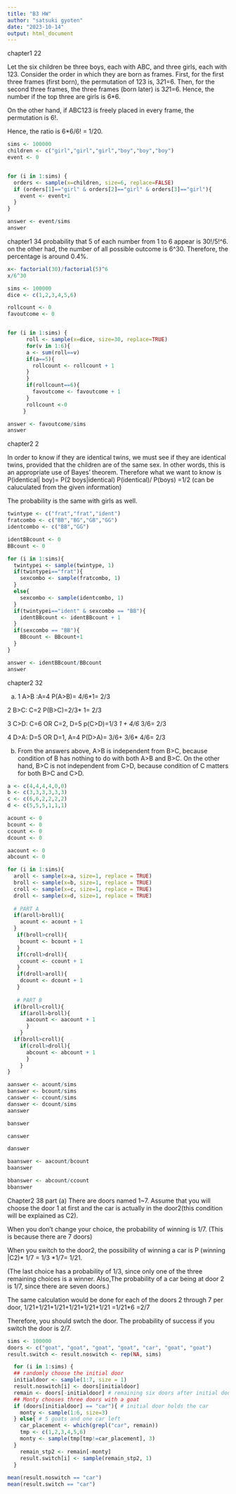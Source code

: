 ```yaml
---
title: "B3 HW"
author: "satsuki gyoten"
date: "2023-10-14"
output: html_document
---
```

chapter1 22



Let the six children be three boys, each with ABC, and three girls, each with 123.
Consider the order in which they are born as frames.
First, for the first three frames (first born), the permutation of 123 is,
3*2*1=6.
Then, for the second three frames, the  three frames  (born later) is
3*2*1=6.
Hence, the number if the top three are girls is 6*6.


On the other hand, if ABC123 is freely placed in every frame, the permutation is 6!.

Hence, the ratio is 6*6/6! = 1/20.


```r
sims <- 100000
children <- c("girl","girl","girl","boy","boy","boy")
event <- 0


for (i in 1:sims) {
  orders <- sample(x=children, size=6, replace=FALSE)
  if (orders[1]=="girl" & orders[2]=="girl" & orders[3]=="girl"){
    event <- event+1
  }
}

answer <- event/sims
answer
```
chapter1 34
probability that 5 of each number from 1 to 6 appear is
30!/5!^6.
on the other had, the number of all possible outcome is 6^30.
Therefore, the percentage is around 0.4%.

```r
x<- factorial(30)/factorial(5)^6
x/6^30
```
```r
sims <- 100000
dice <- c(1,2,3,4,5,6)

rollcount <- 0
favoutcome <- 0


for (i in 1:sims) {
      roll <- sample(x=dice, size=30, replace=TRUE)
      for(v in 1:6){
      a <- sum(roll==v)
      if(a==5){
        rollcount <- rollcount + 1
      }
      } 
      if(rollcount==6){
        favoutcome <- favoutcome + 1 
      }
      rollcount <-0
     }

answer <- favoutcome/sims
answer
```


chapter2 2

In order to know if they are identical twins, we must see if they are identical twins, provided that the children are of the same sex. In other words, this is an appropriate use of Bayes' theorem.
Therefore what we want to know is
P(identical| boy)= P(2 boys|identical) P(identical)/ P(boys)
=1/2 (can be caluculated from the given information)

The probability is the same with girls as well.

```r
twintype <- c("frat","frat","ident")
fratcombo <- c("BB","BG","GB","GG")
identcombo <- c("BB","GG")

identBBcount <- 0
BBcount <- 0

for (i in 1:sims){
  twintypei <- sample(twintype, 1)
  if(twintypei=="frat"){
    sexcombo <- sample(fratcombo, 1)
  }
  else{
    sexcombo <- sample(identcombo, 1)
  }
  if(twintypei=="ident" & sexcombo == "BB"){
    identBBcount <- identBBcount + 1
  }
  if(sexcombo == "BB"){
    BBcount <- BBcount+1
  }
}

answer <- identBBcount/BBcount
answer
```


chapter2 32

(a)
1
A>B :A=4
P(A>B)= 4/6*1= 2/3

2
B>C: C=2
P(B>C)=2/3* 1= 2/3

3
C>D: C=6 OR C=2, D=5
p(C>D)=1/3 *1 + 4/6* 3/6= 2/3

4
D>A: D=5 OR D=1, A=4
P(D>A)= 3/6+ 3/6* 4/6= 2/3

(b)
From the answers above, A>B is independent from B>C, because condition of B has nothing to do with both A>B and B>C.
On the other hand, B>C is not independent from C>D, because condition of C matters for both B>C and C>D.



```r
a <- c(4,4,4,4,0,0)
b <- c(3,3,3,3,3,3)
c <- c(6,6,2,2,2,2)
d <- c(5,5,5,1,1,1)

acount <- 0
bcount <- 0
ccount <- 0
dcount <- 0

aacount <- 0
abcount <- 0

for (i in 1:sims){
  aroll <- sample(x=a, size=1, replace = TRUE)
  broll <- sample(x=b, size=1, replace = TRUE)
  croll <- sample(x=c, size=1, replace = TRUE)
  droll <- sample(x=d, size=1, replace = TRUE)
  
  # PART A
  if(aroll>broll){
    acount <- acount + 1
  }
   if(broll>croll){
    bcount <- bcount + 1
   }
   if(croll>droll){
    ccount <- ccount + 1
   }
   if(droll>aroll){
    dcount <- dcount + 1
   }
 
   # PART B
  if(broll>croll){
    if(aroll>broll){
      aacount <- aacount + 1
      }
    }
  if(broll>croll){
    if(croll>droll){
      abcount <- abcount + 1
      }
    }
}

aanswer <- acount/sims
banswer <- bcount/sims
canswer <- ccount/sims
danswer <- dcount/sims
aanswer

```

```r
banswer
```

```r
canswer
```

```r
danswer
```

```r
baanswer <- aacount/bcount
baanswer
```

```r
bbanswer <- abcount/ccount
bbanswer
```


Chapter2 38 part (a)
There are doors named 1~7.
Assume that you will choose the door 1 at first and the car is actually in the door2(this condition will be explained as C2).

When you don't change your choice, the probability of winning is 1/7.
(This is because there are 7 doors)

When you switch to the door2, the possibility of winning a car is 
 P (winning |C2)* 1/7 = 1/3 *1/7= 1/21.

(The last choice has a probability of 1/3, since only one of the three remaining choices is a winner. Also,The probability of a car being at door 2 is 1/7, since there are seven doors.)

The same calculation would be done for each of the doors 2 through 7 per door,
1/21+1/21+1/21+1/21+1/21+1/21
=1/21*6 =2/7

Therefore, you should swtch the door. The probability of success if you switch the door is 2/7.

```r
sims <- 100000
doors <- c("goat", "goat", "goat", "goat", "car", "goat", "goat")
result.switch <- result.noswitch <- rep(NA, sims)

  for (i in 1:sims) {
  ## randomly choose the initial door
  initialdoor <- sample(1:7, size = 1)
  result.noswitch[i] <- doors[initialdoor]
  remain <- doors[-initialdoor] # remaining six doors after initial door is chosen
  ## Monty chooses three doors with a goat
  if (doors[initialdoor] == "car"){ # initial door holds the car
    monty <- sample(1:6, size=3)
  } else{ # 5 goats and one car left
    car_placement <- which(grepl("car", remain))
    tmp <- c(1,2,3,4,5,6)
    monty <- sample(tmp[tmp!=car_placement], 3)
  }
    remain_stp2 <- remain[-monty] 
    result.switch[i] <- sample(remain_stp2, 1)
  }
  
mean(result.noswitch == "car")
mean(result.switch == "car")
```

